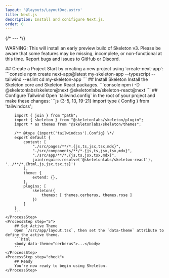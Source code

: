 ```yaml
---
layout: '@layouts/LayoutDoc.astro'
title: Next.js
description: Install and conifigure Next.js.
order: 0
---
```




{/* --- */}

<div class="card p-8 py-6 preset-tonal-error grid grid-cols-1 lg:grid-cols-[1fr_auto] items-center gap-4">
	<p>WARNING: This will install an early preview build of Skeleton v3. Please be aware that some features may be missing, incomplete, or non-functional at this time. Report bugs and issues to GitHub or Discord.</p>
</div>

<Process>
    <ProcessStep step="1">
        ## Create a Project
        Start by creating a new project using `create-next-app`:
        ```console
        npm create next-app@latest my-skeleton-app --typescript --tailwind --eslint
        cd my-skeleton-app
        ```
    </ProcessStep>
    <ProcessStep step="2">
        ## Install Skeleton
        Install the Skeleton core and Skeleton React packages.
        ```console
        npm i -D @skeletonlabs/skeleton@next @skeletonlabs/skeleton-react@next
        ```
    </ProcessStep>
    <ProcessStep step="4">
        ## Configure Tailwind
        Open `tailwind.config` in the root of your project and make these changes:
        ```js {3-5, 13, 19-21}
        import type { Config } from 'tailwindcss';

        import { join } from "path";
        import { skeleton } from "@skeletonlabs/skeleton/plugin";
        import * as themes from "@skeletonlabs/skeleton/themes";

        /** @type {import('tailwindcss').Config} \*/
        export default {
            content: [
                "./src/pages/**/*.{js,ts,jsx,tsx,mdx}",
                "./src/components/**/*.{js,ts,jsx,tsx,mdx}",
                "./src/app/**/*.{js,ts,jsx,tsx,mdx}",
                join(require.resolve('@skeletonlabs/skeleton-react'), '../**/*.{html,js,jsx,tsx,ts}')
            ],
            theme: {
                extend: {},
            },
            plugins: [
                skeleton({
                    themes: [ themes.cerberus, themes.rose ]
                })
            ]
        }
        ```
    </ProcessStep>
    <ProcessStep step="5">
        ## Set Active Theme
        Open `/src/app/layout.tsx`, then set the `data-theme` attribute to define the active theme.
        ```html
        <body data-theme="cerberus">...</body>
        ```
    </ProcessStep>
    <ProcessStep step="check">
        ## Ready
        You're now ready to begin using Skeleton.
    </ProcessStep>

</Process>
